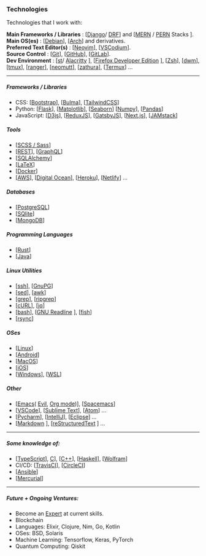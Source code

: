 <SEO title="Technologies" />

### Technologies

Technologies that I work with:

**Main Frameworks / Libraries** : [[Django](https://github.com/django/django)/ [DRF](https://github.com/encode/django-rest-framework)] and [[MERN](https://www.startpage.com/do/metasearch.pl?query=MERN%20stack) / [PERN](https://www.startpage.com/do/metasearch.pl?query=PERN%20stack) Stacks ].  
**Main OS(es)** : [[Debian](https://www.debian.org/)], [[Arch](https://www.archlinux.org/)] and derivatives.  
**Preferred Text Editor(s)** : [[Neovim](https://github.com/neovim/neovim)], [[VSCodium](https://github.com/VSCodium/vscodium)].  
**Source Control** : [[Git](https://git-scm.com)], [[GitHub](https://github.com)], [[GitLab](https://gitlab.com)].  
**Dev Environment** : [[st](https://st.suckless.org/)/ [Alacritty](https://github.com/alacritty/alacritty) ], [[Firefox Developer Edition](https://www.mozilla.org/en-US/firefox/developer/) ], [[Zsh](https://github.com/zsh-users/zsh/)], [[dwm](https://dwm.suckless.org)], [[tmux](https://github.com/tmux/tmux)], [[ranger](https://github.com/ranger/ranger)], [[neomutt](https://github.com/neomutt/neomutt)], [[zathura](https://github.com/pwmt/zathura)], [[Termux](https://github.com/termux/)] ...

---

##### Frameworks / Libraries

- CSS: [[Bootstrap](https://github.com/twbs/bootstrap/)], [[Bulma](https://github.com/jgthms/bulma/)], [[TailwindCSS](https://github.com/tailwindcss/tailwindcss)]
- Python: [[Flask](https://github.com/pallets/flask)], [[Matplotlib](https://github.com/matplotlib/matplotlib/)], [[Seaborn](https://github.com/mwaskom/seaborn/)] [[Numpy](https://github.com/numpy/numpy/)], [[Pandas](https://github.com/pandas-dev/pandas/)]
- JavaScript: [[D3js](https://github.com/d3/d3/)], [[ReduxJS](https://github.com/reduxjs/redux)], [[GatsbyJS](https://github.com/gatsbyjs/gatsby)], [[Next.js](https://github.com/vercel/next.js/)], [[JAMstack](https://jamstack.org/)]

##### Tools

- [[SCSS / Sass](https://sass-lang.com/)]
- [[REST](https://www.django-rest-framework.org/)], [[GraphQL](https://github.com/graphql)]
- [[SQLAlchemy](https://www.sqlalchemy.org/)]
- [[LaTeX](https://www.latex-project.org/)]
- [[Docker](https://github.com/docker)]
- [[AWS](https://aws.amazon.com/)], [[Digital Ocean](https://www.digitalocean.com/)], [[Heroku](https://www.heroku.com/)], [[Netlify](https://www.netlify.com/)] ...

##### Databases

- [[PostgreSQL](https://postgresql.org/)]
- [[SQlite](https://sqlite.org/index.html)]
- [[MongoDB](https://www.mongodb.com/)]

##### Programming Languages

- [[Rust](https://www.rust-lang.org/)]
- [[Java](https://docs.oracle.com/en/java/)]

##### Linux Utilities

- [[ssh](https://www.openssh.com/)], [[GnuPG](https://gnupg.org/)]
- [[sed](https://www.gnu.org/software/sed/manual/sed.html)], [[awk](https://www.gnu.org/software/gawk/manual/gawk.html)]
- [[grep](https://www.gnu.org/software/grep/manual/grep.html)], [[ripgrep](https://github.com/BurntSushi/ripgrep)]
- [[cURL](https://curl.haxx.se/)], [[jq](https://github.com/stedolan/jq)]
- [[bash](https://www.gnu.org/software/bash/manual/bash.html)], [[GNU Readline](https://tiswww.case.edu/php/chet/readline/rltop.html) ], [[fish](https://github.com/fish-shell/fish-shell)]
- [[rsync](https://rsync.samba.org/documentation.html)]

##### OSes

- [[Linux](https://www.linuxfoundation.org/projects/linux/)]
- [[Android](https://www.android.com/)]
- [[MacOS](https://www.apple.com/macos)]
- [[iOS](https://www.apple.com/ios)]
- [[Windows](https://docs.microsoft.com/en-us/windows/)], [[WSL](https://docs.microsoft.com/en-us/windows/wsl/about)]

##### Other

- [[Emacs](https://www.gnu.org/software/emacs/)( [Evil](https://github.com/emacs-evil/evil), [Org mode](https://orgmode.org/))], [[Spacemacs](https://github.com/syl20bnr/spacemacs)]
- [[VSCode](https://github.com/microsoft/vscode)], [[Sublime Text](https://www.sublimetext.com/)], [[Atom](https://atom.io/)] ...
- [[Pycharm](https://www.jetbrains.com/pycharm/)], [[IntelliJ](https://www.jetbrains.com/idea/)], [[Eclipse](https://www.eclipse.org/)] ...
- [[Markdown](https://daringfireball.net/projects/markdown/) ], [[reStructuredText](https://docutils.sourceforge.io/rst.html) ] ...

---

##### Some knowledge of:

- [[TypeScript](https://github.com/Microsoft/TypeScript)], [C](https://en.cppreference.com/w/c)], [[C++](https://isocpp.org/)], [[Haskell](https://www.haskell.org/)], [[Wolfram](https://www.wolfram.com/language/)]
- CI/CD: [[TravisCI](https://travis-ci.com/)], [[CircleCI](https://circleci.com/)]
- [[Ansible](https://github.com/ansible/ansible)]
- [[Mercurial](https://www.mercurial-scm.org/)]

---

##### Future + Ongoing Ventures:

- Become an [Expert](https://en.wikipedia.org/wiki/Expert) at current skills.
- Blockchain
- Languages: Elixir, Clojure, Nim, Go, Kotlin
- OSes: BSD, Solaris
- Machine Learning: Tensorflow, Keras, PyTorch
- Quantum Computing: Qiskit

<LastUpdatedPages date="March 13, 2020" />
